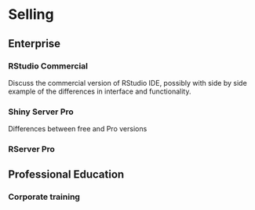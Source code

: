 # Selling

## Enterprise

### RStudio Commercial
      
Discuss the commercial version of RStudio IDE, possibly with side by side example of the differences in interface and functionality.
      
### Shiny Server Pro
    
Differences between free and Pro versions
  
### RServer Pro

## Professional Education
  
### Corporate training
